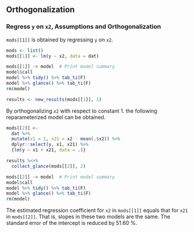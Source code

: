 
## Orthogonalization

### Regress `y` on `x2`, Assumptions and Orthogonalization

`mods[[1]]` is obtained by regressing `y` on `x2`.

```r
mods <- list()
mods[[1]] <- lm(y ~ x2, data = dat)

mods[[1]] -> model  # Print model summary
model$call
model %>% tidy() %>% tab_ti(F)
model %>% glance() %>% tab_ti(F)
rm(model)

results <- new_results(mods[[1]], 1)
```

By orthogonalizing `x2` with respect to constant 1. the following reparameterized model can be obtained.

```r
mods[[2]] <- 
  dat %>%
  mutate(x1 = 1, x21 = x2 - mean(.$x2)) %>%
  dplyr::select(y, x1, x21) %>%
  {lm(y ~ x1 + x21, data = .)}
```

```r
results %<>%
  collect_glance(mods[[2]], 2)

mods[[2]] -> model  # Print model summary
model$call
model %>% tidy() %>% tab_ti(F)
model %>% glance() %>% tab_ti(F)
rm(model)
```

The estimated regression coefficient for `x2` in `mods[[1]]` equals that for `x21` in `mods[[2]]`. That is, slopes in these two models are the same. The standard error of the intercept is reduced by 51.60 %.
